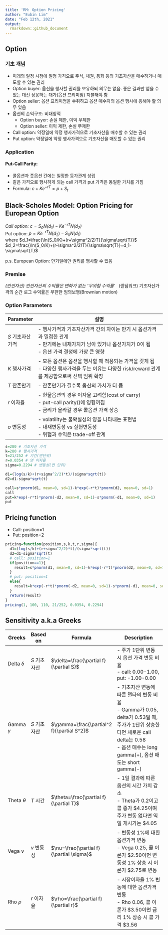 ---
title: 'RM: Option Pricing'
author: "Eubin Lim"
date: "Feb 12th, 2021"
output:
  rmarkdown::github_document
---
## Option
### 기초 개념
* 미래의 일정 시점에 일정 가격으로 주식, 채권, 통화 등의 기초자산을 매수하거나 매도할 수 있는 권리 \   
* Option buyer: 옵션을 행사할 권리를 보유하되 의무는 없음. 좋은 결과만 얻을 수 있는 대신 상응하는 대가(옵션 프리미엄) 지불해야 함
* Option seller: 옵션 프리미엄을 수취하고 옵션 매수자의 옵션 행사에 응해야 할 의무 있음
* 옵션의 손익구조: 비대칭적
  + Option buyer: 손실 제한, 이익 무제한
  + Option seller: 이익 제한, 손실 무제한
* Call option: 약정일에 약정 행사가격으로 기초자산을 매수할 수 있는 권리
* Put option: 약정일에 약정 행사가격으로 기초자산을 매도할 수 있는 권리

### Application

#### Put-Call Parity:
* 콜옵션과 풋옵션 간에는 일정한 등가관계 성립
* 같은 가격으로 행사하게 되는 call 가격과 put 가격은 동일한 가치를 가짐
* Formula: $c+Ke^{-rT}=p+S_t$ \ 


## Black-Scholes Model: Option Pricing for European Option
*Call option: $c=S_0N(d_1)-Ke^{-rT}N(d_2)$ \     
*Put option: $p=Ke^{-rT}N(d_2)-S_0N(d_1)$ \     
where $d_1=\frac{\ln(S_0/K)+(r+\sigma^2/2)T}{\sigma\sqrt{T}}$ \     
$d_2=\frac{\ln(S_0/K)+(r-\sigma^2/2)T}{\sigma\sqrt{T}}=d_1-\sigma\sqrt{T}$ \ 

p.s. European Option: 만기일에만 권리를 행사할 수 있음

### Premise
*(안전자산) 안전자산의 수익률은 변화가 없는 '무위험 수익률'   \  
*(랜덤워크) 기초자산가격의 순간 로그 수익률은 무한한 임의보행(Brownian motion)

### Option Parameters
| Parameter       	| 설명                                                                                                                                                      	|
|-----------------	|-----------------------------------------------------------------------------------------------------------------------------------------------------------	|
| $S$ 기초자산가격  	| - 행사가격과 기초자산가격 간의 차이는 만기 시 옵션가격과 밀접한 관계  <br /> - 만기에는 내재가치가 남아 있거나 옵션가치가 0이 됨 <br />  - 옵션 가격 결정에 가장 큰 영향 	|
| $K$ 행사가격      	| - 모든 옵션은 옵션을 행사할 때 적용되는 가격을 갖게 됨 <br /> - 다양한 행사가격을 두는 이유는 다양한 risk/reward 관계를 제공함으로써 선택 범위 확장              	|
| $T$ 잔존만기      	| - 잔존만기가 길수록 옵션의 가치가 더 큼                                                                                                                   	|
| $r$ 이자율        	| - 현물옵션의 경우 이자율 고려함(cost of carry) <br /> - put-call parity()에 영향끼침 <br /> - 금리가 올라갈 경우 콜옵션 가격 상승                                       	|
| $\sigma$ 변동성   	| - volatility는 불확실성의 양을 나타내는 표현법 <br /> - 내재변동성 vs 실현변동성 <br /> - 위험과 수익은 trade-off 관계       

```{r}
s=280 # 기초자산 가격
k=280 # 행사가격
t=21/252 # 기간(연단위)
r=0.0354 # 연 이자율
sigma=0.2294 # 변동성(연 단위)

d1=(log(s/k)+(r+sigma^2/2)*t)/(sigma*sqrt(t))
d2=d1-sigma*sqrt(t)

call=s*pnorm(d1, mean=0, sd=1)-k*exp(-r*t)*pnorm(d2, mean=0, sd=1)
call
put=k*exp(-r*t)*pnorm(-d2, mean=0, sd=1)-s*pnorm(-d1, mean=0, sd=1)
put
```
## Pricing function
* Call: position=1   \    
* Put: position=2
```{r}
pricing=function(position,s,k,t,r,sigma){
  d1=(log(s/k)+(r+sigma^2/2)*t)/(sigma*sqrt(t))
  d2=d1-sigma*sqrt(t)
  # call: position=1
  if(position==1){
    result=s*pnorm(d1, mean=0, sd=1)-k*exp(-r*t)*pnorm(d2, mean=0, sd=1)
  }
  # put: position=1
  else{
    result=k*exp(-r*t)*pnorm(-d2, mean=0, sd=1)-s*pnorm(-d1, mean=0, sd=1)
  }
  return(result)
}
pricing(1, 100, 110, 21/252, 0.0354, 0.2294)
```
 
## Sensitivity a.k.a Greeks
| Greeks         	| Based on     	    | Formula                                	| Description                                                                                                                                                                         	|
|----------------	|------------------	|----------------------------------------	|-------------------------------------------------------------------------------------------------------------------------------------------------------------------------------------	|
| Delta $\delta$ 	| $S$ 기초자산 	| $\delta=\frac{\partial f}{\partial S}$     	| - 주가 1단위 변동 시 옵션 가격 변동 비율 <br /> - call: 0.00-1.00, put: -1.00-0.00                                                                                                         	|
| Gamma $\gamma$ 	| $S$ 기초자산 	| $\gamma=\frac{\partial^2 f}{\partial S^2}$ 	| - 기초자산 변동에 따른 델타의 변동 비율 <br /> - Gamma가 0.05, delta가 0.53일 때, 주가가 1단위 상승한다면 새로운 call delta는 0.58 <br /> - 옵션 매수는 long gamma(+), 옵션 매도는 short gamma(-) 	|
| Theta $\theta$ 	| $T$ 시간     	| $\theta=\frac{\partial f}{\partial T}$     	| - 1일 결과에 따른 옵션의 시간 가치 감소 <br /> - Theta가 0.2이고 콜 종가 $4.25이며 주가 변동 없다면 익일 개시가는 $4.05                                                                    	|
| Vega $\nu$   	| $v$ 변동성   	| $\nu=\frac{\partial f}{\partial \sigma}$ 	| - 변동성 1%에 대한 옵션가격 변동 <br /> - Vega 0.25, 콜 이론가 $2.50이면 변동성 1% 상승 시 이론가 $2.75로 변동                                                                             	|
| Rho $\rho$     	| $r$ 이자율   	| $\rho=\frac{\partial f}{\partial r}$       	| - 시장이자율 1% 변동에 대한 옵션가격 변동 <br /> - Rho 0.06, 콜 이론가 $3.50이면 금리 1% 상승 시 콜 가격 $3.56                                                                             	|


